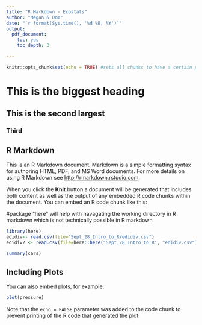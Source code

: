```yaml
---
title: "R Markdown - Ecostats"
author: "Megan & Dom" 
date: "`r format(Sys.time(), '%d %B, %Y')`"
output: 
  pdf_document:
    toc: yes
    toc_depth: 3

---
```


```r
knitr::opts_chunk$set(echo = TRUE) #sets all chunks to have a certain parameter 
```
# This is the biggest heading 
## This is the second largest
### Third 

## R Markdown

This is an R Markdown document. Markdown is a simple formatting syntax for authoring HTML, PDF, and MS Word documents. For more details on using R Markdown see <http://rmarkdown.rstudio.com>.

When you click the **Knit** button a document will be generated that includes both content as well as the output of any embedded R code chunks within the document. You can embed an R code chunk like this:

#package "here" will help with navagating the working directory in R markdown which is not technically possible in R markdown 

```r
library(here)
edidiv<- read.csv(file="Sept_28_Intro_to_R/edidiv.csv")
edidiv2 <- read.csv(file=here::here("Sept_28_Intro_to_R", "edidiv.csv"))
```



```r
summary(cars)
```

## Including Plots

You can also embed plots, for example:

```r
plot(pressure)
```

Note that the `echo = FALSE` parameter was added to the code chunk to prevent printing of the R code that generated the plot.
